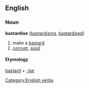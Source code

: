 == English ==
=== Noun ===
[[Category:English verbs]]
'''bastardise''' ([[bastardising]], [[bastardised]])
# make a [[bastard]]
# [[corrupt]], [[spoil]]
==== Etymology ====
[[bastard]] + [[-ise]]